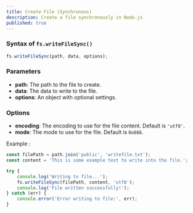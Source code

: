 ```yaml
---
title: Create File (Synchronous)
description: Create a file synchronously in Node.js
published: true
---
```


### Syntax of `fs.writeFileSync()`

```javascript
fs.writeFileSync(path, data, options);
```

### Parameters

* **path**: The path to the file to create.
* **data**: The data to write to the file.
* **options**: An object with optional settings.

### Options

* **encoding**: The encoding to use for the file content. Default is `'utf8'`.
* **mode**: The mode to use for the file. Default is `0o666`.

Example : 

```js
const filePath = path.join('public', 'writefile.txt');
const content = 'This is some example text to write into the file.';

try {
    console.log('Writing to file...');
    fs.writeFileSync(filePath, content, 'utf8');
    console.log('File written successfully!');
} catch (err) {
    console.error('Error writing to file:', err);
}
```